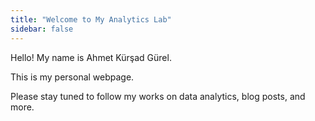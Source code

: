 ```yaml
---
title: "Welcome to My Analytics Lab"
sidebar: false 
---
```


Hello! My name is Ahmet Kürşad Gürel.

This is my personal webpage.

Please stay tuned to follow my works on data analytics, blog posts, and more.
